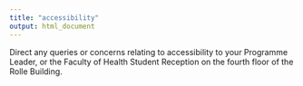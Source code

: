 ---
title: "accessibility"
output: html_document
---

Direct any queries or concerns relating to accessibility
to your Programme Leader, or the Faculty of Health Student Reception 
on the fourth floor of the Rolle Building.